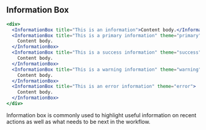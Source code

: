 
## Information Box

```jsx live={true}
<div>
  <InformationBox title="This is an information">Content body.</InformationBox>
  <InformationBox title="This is a primary information" theme="primary">
    Content body.
  </InformationBox>
  <InformationBox title="This is a success information" theme="success">
    Content body.
  </InformationBox>
  <InformationBox title="This is a warning information" theme="warning">
    Content body.
  </InformationBox>
  <InformationBox title="This is an error information" theme="error">
    Content body.
  </InformationBox>
</div>
```

<DesignNotes>
  <p>
    Information box is commonly used to highlight useful information on recent actions as well as what needs to be next
    in the workflow.
  </p>
</DesignNotes>
<Props componentName="InformationBox" />
